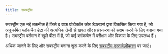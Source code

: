 ```yaml
---
title: सबस्ट्रीम
---
```


सबस्ट्रीम एक नई तकनीक है जिसे द ग्राफ प्रोटोकॉल कोर डेवलपर्स द्वारा विकसित किया गया है, जो अनुक्रमित ब्लॉकचैन डेटा की अत्यधिक तेजी से खपत और प्रसंस्करण को सक्षम करने के लिए बनाया गया है। सबस्ट्रीम वर्तमान में खुले बीटा में हैं, जो कई ब्लॉकचेन में परीक्षण और विकास के लिए उपलब्ध हैं।

अधिक जानने के लिए और सबस्ट्रीम बनाना शुरू करने के लिए [सबस्ट्रीम दस्तावेज़ीकरण](https://substreams.streamingfast.io/) पर जाएं।

<VideoEmbed youtube="K-nhC2FCB5k" />
